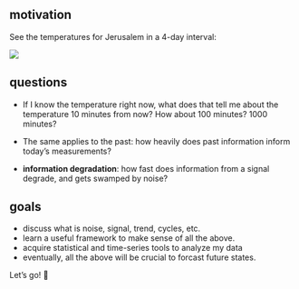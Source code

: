 ## motivation

See the temperatures for Jerusalem in a 4-day interval:

![](jer_temp1.png)

## questions

* If I know the temperature right now, what does that tell me about the temperature 10 minutes from now? How about 100 minutes? 1000 minutes?

* The same applies to the past: how heavily does past information inform today's measurements?

* **information degradation**: how fast does information from a signal degrade, and gets swamped by noise?

## goals

* discuss what is noise, signal, trend, cycles, etc.
* learn a useful framework to make sense of all the above.
* acquire statistical and time-series tools to analyze my data
* eventually, all the above will be crucial to forcast future states.

Let's go! 🚀
